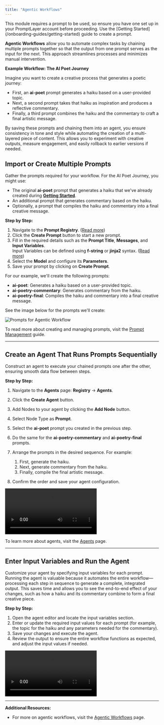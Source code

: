 ```yaml
---
title: "Agentic Workflows"
---
```


<Tip>
  This module requires a prompt to be used, so ensure you have one set up in
  your PromptLayer account before proceeding. Use the [Getting
  Started](/onboarding-guides/getting-started) guide to create a prompt.
</Tip>

**Agentic Workflows** allow you to automate complex tasks by chaining multiple prompts together so that the output from one prompt serves as the input for the next. This approach streamlines processes and minimizes manual intervention.

**Example Workflow: The AI Poet Journey**

Imagine you want to create a creative process that generates a poetic journey:

- First, an **ai-poet** prompt generates a haiku based on a user-provided topic.
- Next, a second prompt takes that haiku as inspiration and produces a reflective commentary.
- Finally, a third prompt combines the haiku and the commentary to craft a final artistic message.

By saving these prompts and chaining them into an agent, you ensure consistency in tone and style while automating the creation of a multi-layered piece of content. This allows you to experiment with creative outputs, measure engagement, and easily rollback to earlier versions if needed.

## Import or Create Multiple Prompts

Gather the prompts required for your workflow. For the AI Poet Journey, you might use:

- The original **ai-poet** prompt that generates a haiku that we've already created during [**Getting Started**](/onboarding-guides/getting-started).
- An additional prompt that generates commentary based on the haiku.
- Optionally, a prompt that compiles the haiku and commentary into a final creative message.

**Step by Step:**

1. Navigate to the **Prompt Registry**. ([Read more](/features/prompt-registry/overview))
2. Click the **Create Prompt** button to start a new prompt.
3. Fill in the required details such as the **Prompt Title**, **Messages**, and **Input Variables**.  
   Input Variables can be defined using **f-string** or **jinja2** syntax. ([Read more](/features/prompt-registry/overview#string-formats))
4. Select the **Model** and configure its **Parameters**.
5. Save your prompt by clicking on **Create Prompt**.

For our example, we'll create the following prompts:

- **ai-poet**: Generates a haiku based on a user-provided topic.
- **ai-poetry-commentary**: Generates commentary from the haiku.
- **ai-poetry-final**: Compiles the haiku and commentary into a final creative message.

See the image below for the prompts we'll create:

<img
  src="./images/prompts.png"
  loading="lazy"
  alt="Prompts for Agentic Workflow"
/>

To read more about creating and managing prompts, visit the [Prompt Management](/onboarding-guides/prompt-management) guide.

---

## Create an Agent That Runs Prompts Sequentially

Construct an agent to execute your chained prompts one after the other, ensuring smooth data flow between steps.

**Step by Step:**

1. Navigate to the **Agents** page: **Registry** -> **Agents**.
2. Click the **Create Agent** button.
3. Add Nodes to your agent by clicking the **Add Node** button.
4. Select Node Type as **Prompt**.
5. Select the **ai-poet** prompt you created in the previous step.
6. Do the same for the **ai-poetry-commentary** and **ai-poetry-final** prompts.
7. Arrange the prompts in the desired sequence. For example:

   1. First, generate the haiku.
   2. Next, generate commentary from the haiku.
   3. Finally, compile the final artistic message.

8. Confirm the order and save your agent configuration.

<video controls>
  <source src="./videos/create-agent.mp4" type="video/mp4" />
</video>

To learn more about agents, visit the [Agents](/why-promptlayer/agents) page.

---

## Enter Input Variables and Run the Agent

Customize your agent by specifying input variables for each prompt. Running the agent is valuable because it automates the entire workflow—processing each step in sequence to generate a complete, integrated output. This saves time and allows you to see the end-to-end effect of your changes, such as how a haiku and its commentary combine to form a final creative piece.

**Step by Step:**

1. Open the agent editor and locate the input variables section.
2. Enter or update the required input values for each prompt (for example, the topic for the haiku and any parameters needed for the commentary).
3. Save your changes and execute the agent.
4. Review the output to ensure the entire workflow functions as expected, and adjust the input values if needed.

<video controls>
  <source src="./videos/run-agent.mp4" type="video/mp4" />
</video>

---

**Additional Resources:**

- For more on agentic workflows, visit the [Agentic Workflows](/why-promptlayer/agents) page.
